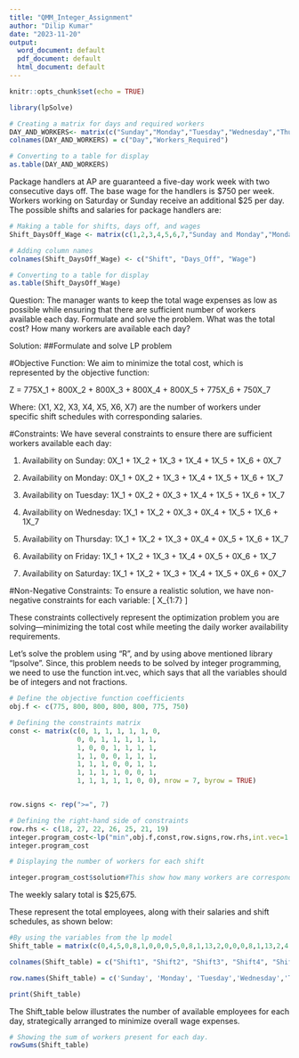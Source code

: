 ---
title: "QMM_Integer_Assignment"
author: "Dilip Kumar"
date: "2023-11-20"
output:
  word_document: default
  pdf_document: default
  html_document: default
---

```{r setup, include=FALSE}
knitr::opts_chunk$set(echo = TRUE)
```


```{r}
library(lpSolve)

# Creating a matrix for days and required workers
DAY_AND_WORKERS<- matrix(c("Sunday","Monday","Tuesday","Wednesday","Thursday","Friday","Saturday",18,27,22,26,25,21,19),ncol = 2, byrow = F) 
colnames(DAY_AND_WORKERS) = c("Day","Workers_Required")

# Converting to a table for display
as.table(DAY_AND_WORKERS)
```





Package handlers at AP are guaranteed a five-day work week with two consecutive days off. The
base wage for the handlers is $750 per week. Workers working on Saturday or Sunday receive an
additional $25 per day. The possible shifts and salaries for package handlers are:

```{r}

# Making a table for shifts, days off, and wages
Shift_DaysOff_Wage <- matrix(c(1,2,3,4,5,6,7,"Sunday and Monday","Monday and Tuesday","Tuesday and Wednesday","Wednesday and Thursday","Thursday and Friday","Friday and Saturday","Saturday and Sunday","$775","$800","$800","$800","$800","$775","$750"), ncol = 3, byrow = F)

# Adding column names
colnames(Shift_DaysOff_Wage) <- c("Shift", "Days_Off", "Wage")

# Converting to a table for display
as.table(Shift_DaysOff_Wage)


```


Question:
The manager wants to keep the total wage expenses as low as possible while ensuring that there
are sufficient number of workers available each day. Formulate and solve the problem. What was
the total cost? How many workers are available each day?

Solution:
##Formulate and solve LP problem


#Objective Function:
We aim to minimize the total cost, which is represented by the objective function:

Z = 775X_1 + 800X_2 + 800X_3 + 800X_4 + 800X_5 + 775X_6 + 750X_7

Where:
(X1, X2, X3, X4, X5, X6, X7) are the number of workers under specific shift schedules with corresponding salaries.

#Constraints:
We have several constraints to ensure there are sufficient workers available each day:

1. Availability on Sunday:    0X_1 + 1X_2 + 1X_3 + 1X_4 + 1X_5 + 1X_6 + 0X_7 

2. Availability on Monday:    0X_1 + 0X_2 + 1X_3 + 1X_4 + 1X_5 + 1X_6 + 1X_7 

3. Availability on Tuesday:   1X_1 + 0X_2 + 0X_3 + 1X_4 + 1X_5 + 1X_6 + 1X_7 

4. Availability on Wednesday: 1X_1 + 1X_2 + 0X_3 + 0X_4 + 1X_5 + 1X_6 + 1X_7 

5. Availability on Thursday:  1X_1 + 1X_2 + 1X_3 + 0X_4 + 0X_5 + 1X_6 + 1X_7 

6. Availability on Friday:    1X_1 + 1X_2 + 1X_3 + 1X_4 + 0X_5 + 0X_6 + 1X_7 

7. Availability on Saturday:  1X_1 + 1X_2 + 1X_3 + 1X_4 + 1X_5 + 0X_6 + 0X_7

#Non-Negative Constraints:
To ensure a realistic solution, we have non-negative constraints for each variable: [ X_{1:7} ]

These constraints collectively represent the optimization problem you are solving—minimizing the total cost while meeting the daily worker availability requirements.




Let's solve the problem using "R", and by using above mentioned library "lpsolve".
Since, this problem needs to be solved by integer programming, we need to use the function int.vec, which says that all the variables should be of integers and not fractions.

```{r}

# Define the objective function coefficients
obj.f <- c(775, 800, 800, 800, 800, 775, 750)

# Defining the constraints matrix
const <- matrix(c(0, 1, 1, 1, 1, 1, 0,
                 0, 0, 1, 1, 1, 1, 1,
                 1, 0, 0, 1, 1, 1, 1,
                 1, 1, 0, 0, 1, 1, 1,
                 1, 1, 1, 0, 0, 1, 1,
                 1, 1, 1, 1, 0, 0, 1,
                 1, 1, 1, 1, 1, 0, 0), nrow = 7, byrow = TRUE)



```

```{r}
row.signs <- rep(">=", 7)

# Defining the right-hand side of constraints
row.rhs <- c(18, 27, 22, 26, 25, 21, 19)
integer.program_cost<-lp("min",obj.f,const,row.signs,row.rhs,int.vec=1:9)
integer.program_cost
```
```{r}
# Displaying the number of workers for each shift

integer.program_cost$solution#This show how many workers are corresponding to each shift on respective days
```

The weekly salary total is $25,675.



These represent the total employees, along with their salaries and shift schedules, as shown below:
```{r}
#By using the variables from the lp model 
Shift_table = matrix(c(0,4,5,0,8,1,0,0,0,5,0,8,1,13,2,0,0,0,8,1,13,2,4,0,0,8,1,13,2,4,5,0,0,1,13,2,3,4,0,0,0,13,2,4,5,0,8,0,0),ncol=7,byrow=TRUE)

colnames(Shift_table) = c("Shift1", "Shift2", "Shift3", "Shift4", "Shift5", "Shift6", "Shift7")

row.names(Shift_table) = c('Sunday', 'Monday', 'Tuesday','Wednesday','Thursday','Friday','Saturday')

print(Shift_table)
```

The Shift_table below illustrates the number of available employees for each day, strategically arranged to minimize overall wage expenses.

```{r}
# Showing the sum of workers present for each day.
rowSums(Shift_table)
```
